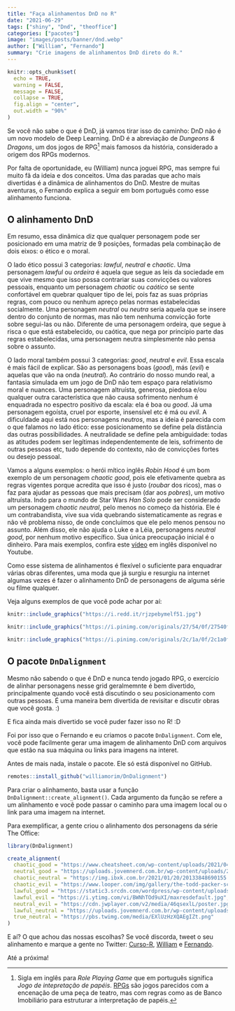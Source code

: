 ```yaml
---
title: "Faça alinhamentos DnD no R"
date: "2021-06-29"
tags: ["shiny", "Dnd", "theoffice"]
categories: ["pacotes"]
image: "images/posts/banner/dnd.webp"
author: ["William", "Fernando"]
summary: "Crie imagens de alinhamentos DnD direto do R."
---
```


```r
knitr::opts_chunk$set(
  echo = TRUE,
  warning = FALSE, 
  message = FALSE, 
  collapse = TRUE,
  fig.align = "center",
  out.width = "90%"
)
```

Se você não sabe o que é DnD, já vamos tirar isso do caminho: DnD não é um novo modelo de Deep Learning. DnD é a abreviação de _Dungeons & Dragons_, um dos jogos de RPG[^sigla] mais famosos da história, considerado a origem dos RPGs modernos.

[^sigla]: Sigla em inglês para _Role Playing Game_ que em português significa _Jogo de intepretação de papéis_. [RPGs](https://pt.wikipedia.org/wiki/Role-playing_game) são jogos parecidos com a encenação de uma peça de teatro, mas com regras como as de Banco Imobiliário para estruturar a interpretação de papéis.

Por falta de oportunidade, eu (William) nunca joguei RPG, mas sempre fui muito fã da ideia e dos conceitos. Uma das paradas que acho mais divertidas é a dinâmica de alinhamentos do DnD. Mestre de muitas aventuras, o Fernando explica a seguir em bom português como esse alinhamento funciona.

## O alinhamento DnD

Em resumo, essa dinâmica diz que qualquer personagem pode ser posicionado em uma matriz de 9 posições, formadas pela combinação de dois eixos: o ético e o moral. 

O lado ético possui 3 categorias: *lawful*, *neutral* e *chaotic*. Uma personagem *lawful* ou _ordeira_ é aquela que segue as leis da sociedade em que vive mesmo que isso possa contrariar suas convicções ou valores pessoais, enquanto um personagem *chaotic* ou _caótico_ se sente confortável em quebrar qualquer tipo de lei, pois faz as suas próprias regras, com pouco ou nenhum apreço pelas normas estabelecidas socialmente. Uma personagem *neutral* ou _neutra_ seria aquela que se insere dentro do conjunto de normas, mas não tem nenhuma convicção forte sobre segui-las ou não. Diferente de uma personagem ordeira, que segue à risca o que está estabelecido, ou caótica, que nega por princípio parte das regras estabelecidas, uma personagem neutra simplesmente não pensa sobre o assunto.

O lado moral também possui 3 categorias: *good*, *neutral* e *evil*. Essa escala é mais fácil de explicar. São as personagens boas (*good*), más (*evil*) e aquelas que vão na onda (*neutral*). Ao contrário do nosso mundo real, a fantasia simulada em um jogo de DnD não tem espaço para relativismo moral e nuances. Uma personagem altruísta, generosa, piedosa e/ou qualquer outra característica que não causa sofrimento nenhum é enquadrada no espectro positivo da escala: ela é boa ou *good*. Já uma personagem egoísta, cruel por esporte, insensível etc é má ou *evil*. A dificuldade aqui está nos personagens *neutros*, mas a ideia é parecida com o que falamos no lado ético: esse posicionamento se define pela distância das outras possibilidades. A neutralidade se define pela ambiguidade: todas as atitudes podem ser legítimas independentemente de leis, sofrimento de outras pessoas etc, tudo depende do contexto, não de convicções fortes ou desejo pessoal. 

Vamos a alguns exemplos: o herói mítico inglês _Robin Hood_ é um bom exemplo de um personagem *chaotic good*, pois ele efetivamente quebra as regras vigentes porque acredita que isso é justo (*roubar* dos ricos), mas o faz para ajudar as pessoas que mais precisam (dar aos *pobres*), um motivo altruísta. Indo para o mundo de Star Wars _Han Solo_ pode ser considerado um personagem *chaotic neutral*, pelo menos no começo da história. Ele é um contrabandista, vive sua vida quebrando sistematicamente as regras e não vê problema nisso, de onde concluímos que ele pelo menos pensou no assunto. Além disso, ele não ajuda o Luke e a Léia, personagens *neutral good*, por nenhum motivo específico. Sua única preocupação inicial é o dinheiro. Para mais exemplos, confira este [vídeo](https://www.youtube.com/watch?v=YgNQ3NXqqiQ) em inglês disponível no Youtube.

Como esse sistema de alinhamentos é flexível o suficiente para enquadrar várias obras diferentes, uma moda que já surgiu e resurgiu na internet algumas vezes é fazer o alinhamento DnD de personagens de alguma série ou filme qualquer.

Veja alguns exemplos de que você pode achar por aí:

```r
knitr::include_graphics("https://i.redd.it/rjzpebymelf51.jpg")
```


```r
knitr::include_graphics("https://i.pinimg.com/originals/27/54/0f/27540ff00c2297c08b7d099a0fc9aba7.jpg")
```

```r
knitr::include_graphics("https://i.pinimg.com/originals/2c/1a/0f/2c1a0f184cb9dcb214b069572d78f13e.jpg")
```

## O pacote `DnDalignment`

Mesmo não sabendo o que é DnD e nunca tendo jogado RPG, o exercício de alinhar personagens nesse grid geralmemnte é bem divertido, principalmente quando você está discutindo o seu posicionamento com outras pessoas. É uma maneira bem divertida de revisitar e discutir obras que você gosta. :) 

E fica ainda mais divertido se você puder fazer isso no R! :D

Foi por isso que o Fernando e eu criamos o pacote `DnDalignment`. Com ele, você pode facilmente gerar uma imagem de alinhamento DnD com arquivos que estão na sua máquina ou links para imagens na interet.

Antes de mais nada, instale o pacote. Ele só está disponível no GitHub.

```r
remotes::install_github("williamorim/DnDalignment")
```

Para criar o alinhamento, basta usar a função `DnDalignment::create_alignment()`. Cada argumento da função se refere a um alinhamento e você pode passar o caminho para uma imagem local ou o link para uma imagem na internet. 

Para exemplificar, a gente criou o alinhamento dos personagens da série The Office:

```r
library(DnDalignment)

create_alignment(
  chaotic_good = "https://www.cheatsheet.com/wp-content/uploads/2021/04/The-Office.jpg",
  neutral_good = "https://uploads.jovemnerd.com.br/wp-content/uploads/2021/02/the-office-jim-canta-musica-abertura.jpg",
  chaotic_neutral = "https://img.ibxk.com.br/2021/01/20/20133848690155.png",
  chaotic_evil = "https://www.looper.com/img/gallery/the-todd-packer-scene-in-the-office-that-went-too-far/l-intro-1620750071.jpg",
  lawful_good = "https://static3.srcdn.com/wordpress/wp-content/uploads/2019/11/Phyllis-The-Office.jpg?q=50&fit=crop&w=740&h=370&dpr=1.5",
  lawful_evil = "https://i.ytimg.com/vi/BWNhTOd9uXI/maxresdefault.jpg",
  neutral_evil = "https://cdn.jwplayer.com/v2/media/46qsexlL/poster.jpg?width=720",
  lawful_neutral = "https://uploads.jovemnerd.com.br/wp-content/uploads/2021/01/the-office-dwight-gerenta.jpg",
  true_neutral = "https://pbs.twimg.com/media/EXlUzHzXQAEgIZt.png"
)
```

E aí? O que achou das nossas escolhas? Se você discorda, tweet o seu alinhamento e marque a gente no Twitter: [Curso-R](https://twitter.com/curso_r), [William](https://twitter.com/wamorim_) e [Fernando](https://twitter.com/Azeloc).

Até a próxima!

